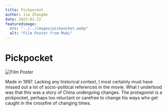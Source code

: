 ```yaml
---
title: Pickpocket
author: Jia Zhangke
date: 2023-01-22
featuredimage:
  src: "../../images/pickpocket.webp"
  alt: "Film Poster from Mubi"
---
```


# Pickpocket

![Film Poster](../../images/pickpocket.webp)

Made in 1997. Lacking any historical context, I most certainly must have missed out a lot of socio-political references in the movie. What I undertood was that this was a story of China undergoing changes. The protagonist is a pickpocket, perhaps too reluctant or carefree to change his ways who get caught in the crossfire of changing times.
